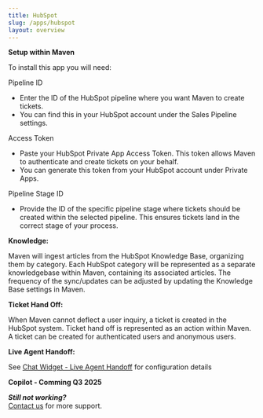 ```yaml
---  
title: HubSpot  
slug: /apps/hubspot  
layout: overview  
---
```


**Setup within Maven**

To install this app you will need:

Pipeline ID

* Enter the ID of the HubSpot pipeline where you want Maven to create tickets.   
* You can find this in your HubSpot account under the Sales Pipeline settings.

Access Token

* Paste your HubSpot Private App Access Token. This token allows Maven to authenticate and create tickets on your behalf.   
* You can generate this token from your HubSpot account under Private Apps.

Pipeline Stage ID

* Provide the ID of the specific pipeline stage where tickets should be created within the selected pipeline. This ensures tickets land in the correct stage of your process.

**Knowledge:**

Maven will ingest articles from the HubSpot Knowledge Base, organizing them by category. Each HubSpot category will be represented as a separate knowledgebase within Maven, containing its associated articles.  The frequency of the sync/updates can be adjusted by updating the Knowledge Base settings in Maven.  

**Ticket Hand Off:**

When Maven cannot deflect a user inquiry, a ticket is created in the HubSpot system. Ticket hand off is represented as an action within Maven. A ticket can be created for authenticated users and anonymous users.  

**Live Agent Handoff:**

See [Chat Widget \- Live Agent Handoff](https://docs.mavenagi.com/apps/chat#hubspot-live-chat-developer-documentation) for configuration details


**Copilot - Comming Q3 2025**

***Still not working?***  
[Contact us](https://support.mavenagi.com/) for more support.
